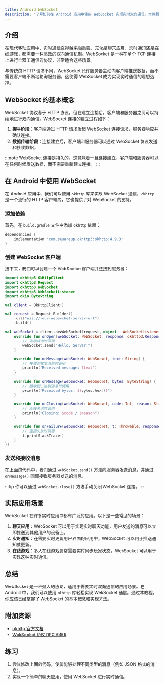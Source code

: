 ```yaml
---
title: Android WebSocket
description: "了解如何在 Android 应用中使用 WebSocket 实现实时双向通信。本教程将逐步讲解 WebSocket 的基本概念、实现方法以及实际应用场景。"
---
```


## 介绍

在现代移动应用中，实时通信变得越来越重要。无论是聊天应用、实时通知还是在线游戏，都需要一种高效的双向通信机制。WebSocket 是一种在单个 TCP 连接上进行全双工通信的协议，非常适合这些场景。

与传统的 HTTP 请求不同，WebSocket 允许服务器主动向客户端推送数据，而不需要客户端不断地轮询服务器。这使得 WebSocket 成为实现实时通信的理想选择。

## WebSocket 的基本概念

WebSocket 协议基于 HTTP 协议，但在建立连接后，客户端和服务器之间可以持续地进行双向通信。WebSocket 连接的建立过程如下：

1. **握手阶段**：客户端通过 HTTP 请求发起 WebSocket 连接请求，服务器响应并确认连接。
2. **数据传输阶段**：连接建立后，客户端和服务器可以通过 WebSocket 协议发送和接收数据。

:::note
WebSocket 连接是持久的，这意味着一旦连接建立，客户端和服务器可以在任何时候发送数据，而不需要重新建立连接。
:::

## 在 Android 中使用 WebSocket

在 Android 应用中，我们可以使用 `okhttp` 库来实现 WebSocket 通信。`okhttp` 是一个流行的 HTTP 客户端库，它也提供了对 WebSocket 的支持。

### 添加依赖

首先，在 `build.gradle` 文件中添加 `okhttp` 依赖：

```groovy
dependencies {
    implementation 'com.squareup.okhttp3:okhttp:4.9.3'
}
```

### 创建 WebSocket 客户端

接下来，我们可以创建一个 WebSocket 客户端并连接到服务器：

```kotlin
import okhttp3.OkHttpClient
import okhttp3.Request
import okhttp3.WebSocket
import okhttp3.WebSocketListener
import okio.ByteString

val client = OkHttpClient()

val request = Request.Builder()
    .url("wss://your-websocket-server-url")
    .build()

val webSocket = client.newWebSocket(request, object : WebSocketListener() {
    override fun onOpen(webSocket: WebSocket, response: okhttp3.Response) {
        // 连接成功时调用
        webSocket.send("Hello, Server!")
    }

    override fun onMessage(webSocket: WebSocket, text: String) {
        // 接收到文本消息时调用
        println("Received message: $text")
    }

    override fun onMessage(webSocket: WebSocket, bytes: ByteString) {
        // 接收到二进制消息时调用
        println("Received bytes: ${bytes.hex()}")
    }

    override fun onClosing(webSocket: WebSocket, code: Int, reason: String) {
        // 连接关闭时调用
        println("Closing: $code / $reason")
    }

    override fun onFailure(webSocket: WebSocket, t: Throwable, response: okhttp3.Response?) {
        // 连接失败时调用
        t.printStackTrace()
    }
})
```

### 发送和接收消息

在上面的代码中，我们通过 `webSocket.send()` 方法向服务器发送消息，并通过 `onMessage()` 回调接收服务器发送的消息。

:::tip
你可以通过 `webSocket.close()` 方法手动关闭 WebSocket 连接。
:::

## 实际应用场景

WebSocket 在许多实时应用中都有广泛的应用。以下是一些常见的场景：

1. **聊天应用**：WebSocket 可以用于实现实时聊天功能，用户发送的消息可以立即推送到其他用户的设备上。
2. **实时通知**：在需要实时更新用户界面的应用中，WebSocket 可以用于推送通知或更新。
3. **在线游戏**：多人在线游戏通常需要实时同步玩家状态，WebSocket 可以用于实现这种实时通信。

## 总结

WebSocket 是一种强大的协议，适用于需要实时双向通信的应用场景。在 Android 中，我们可以使用 `okhttp` 库轻松实现 WebSocket 通信。通过本教程，你应该已经掌握了 WebSocket 的基本概念和实现方法。

## 附加资源

- [okhttp 官方文档](https://square.github.io/okhttp/)
- [WebSocket 协议 RFC 6455](https://tools.ietf.org/html/rfc6455)

## 练习

1. 尝试修改上面的代码，使其能够处理不同类型的消息（例如 JSON 格式的消息）。
2. 实现一个简单的聊天应用，使用 WebSocket 进行实时通信。
